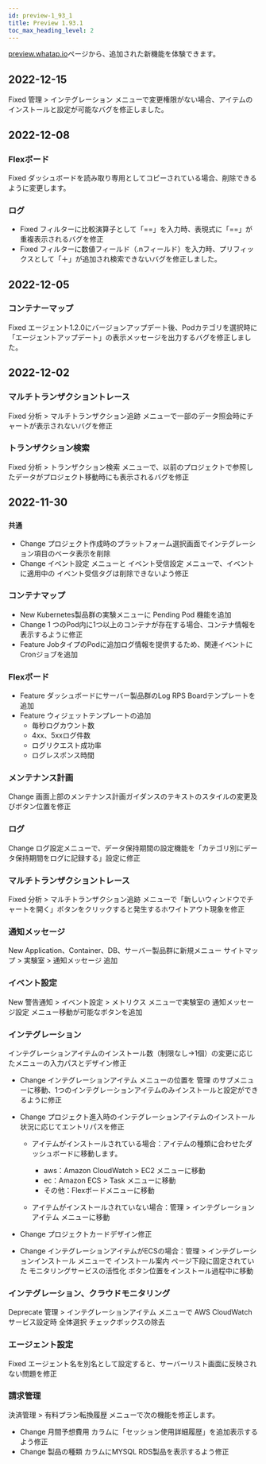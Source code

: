 ```yaml
---
id: preview-1_93_1
title: Preview 1.93.1
toc_max_heading_level: 2
---
```


<head>
<meta name="robots" content="noindex, nofollow"/>
</head>


[preview.whatap.io](https://preview.whatap.io)ページから、追加された新機能を体験できます。 

## 2022-12-15

<Status>Fixed</Status> <UI>管理</UI> > <UI>インテグレーション</UI> メニューで変更権限がない場合、アイテムのインストールと設定が可能なバグを修正しました。

## 2022-12-08

### Flexボード

<Status>Fixed</Status> ダッシュボードを読み取り専用としてコピーされている場合、削除できるように変更します。

### ログ

- <Status>Fixed</Status> フィルターに比較演算子として「==」を入力時、表現式に「==」が重複表示されるバグを修正
- <Status>Fixed</Status> フィルターに数値フィールド（.nフィールド）を入力時、プリフィックスとして「＋」が追加され検索できないバグを修正しました。

## 2022-12-05

### コンテナーマップ

<Status>Fixed</Status> エージェント1.2.0にバージョンアップデート後、Podカテゴリを選択時に「エージェントアップデート」の表示メッセージを出力するバグを修正しました。

## 2022-12-02

### マルチトランザクショントレース

<Status>Fixed</Status> <UI>分析</UI> > <UI>マルチトランザクション追跡</UI> メニューで一部のデータ照会時にチャートが表示されないバグを修正

### トランザクション検索

<Status>Fixed</Status> <UI>分析</UI> > <UI>トランザクション検索</UI> メニューで、以前のプロジェクトで参照したデータがプロジェクト移動時にも表示されるバグを修正

## 2022-11-30

### `共通`

- <Status>Change</Status> プロジェクト作成時のプラットフォーム選択画面でインテグレーション項目のベータ表示を削除
- <Status>Change</Status> <UI>イベント設定</UI> メニューと <UI>イベント受信設定</UI> メニューで、イベントに適用中の <UI>イベント受信タグ</UI>は削除できないよう修正

### コンテナマップ

- <Status>New</Status> Kubernetes製品群の実験メニューに <UI>Pending Pod</UI> 機能を追加
- <Status>Change</Status> 1 つのPod内に1つ以上のコンテナが存在する場合、コンテナ情報を表示するように修正
- <Status>Feature</Status> JobタイプのPodに追加ログ情報を提供するため、関連イベントにCronジョブを追加

### Flexボード

- <Status>Feature</Status> ダッシュボードにサーバー製品群のLog RPS Boardテンプレートを追加
- <Status>Feature</Status> ウィジェットテンプレートの追加
  * 毎秒ログカウント数
  * 4xx、5xxログ件数
  * ログリクエスト成功率
  * ログレスポンス時間

### メンテナンス計画

<Status>Change</Status> 画面上部のメンテナンス計画ガイダンスのテキストのスタイルの変更及びボタン位置を修正

### ログ

<Status>Change</Status> ログ設定メニューで、データ保持期間の設定機能を「カテゴリ別にデータ保持期間をログに記録する」設定に修正

### マルチトランザクショントレース

<Status>Fixed</Status> <UI>分析</UI> > <UI>マルチトランザクション追跡</UI> メニューで「新しいウィンドウでチャートを開く」ボタンをクリックすると発生するホワイトアウト現象を修正

### 通知メッセージ

<Status>New</Status> Application、Container、DB、サーバー製品群に新規メニュー <UI>サイトマップ</UI> > <UI>実験室</UI> > <UI>通知メッセージ</UI> 追加

### イベント設定

<Status>New</Status> <UI>警告通知</UI> > <UI>イベント設定</UI> > <UI>メトリクス</UI> メニューで実験室の <UI>通知メッセージ設定</UI> メニュー移動が可能なボタンを追加

### インテグレーション

インテグレーションアイテムのインストール数（制限なし→1個）の変更に応じたメニューの入力パスとデザイン修正

- <Status>Change</Status> <UI>インテグレーションアイテム</UI> メニューの位置を <UI>管理</UI> のサブメニューに移動、1つのインテグレーションアイテムのみインストールと設定ができるように修正

- <Status>Change</Status> プロジェクト進入時のインテグレーションアイテムのインストール状況に応じてエントリパスを修正

  - アイテムがインストールされている場合：アイテムの種類に合わせたダッシュボードに移動します。
    - aws：<UI>Amazon CloudWatch</UI> > <UI>EC2</UI> メニューに移動
    - ec：<UI>Amazon ECS</UI> > <UI>Task</UI> メニューに移動
    - その他：<UI>Flexボード</UI>メニューに移動

  - アイテムがインストールされていない場合：<UI>管理</UI> > <UI>インテグレーションアイテム</UI> メニューに移動

- <Status>Change</Status> プロジェクトカードデザイン修正

- <Status>Change</Status> インテグレーションアイテムがECSの場合：<UI>管理</UI> > <UI>インテグレーションインストール</UI> メニューで <UI>インストール案内</UI> ページ下段に固定されていた <UI>モニタリングサービスの活性化</UI> ボタン位置をインストール過程中に移動

### インテグレーション、クラウドモニタリング

<Status>Deprecate</Status> <UI>管理</UI> > <UI>インテグレーションアイテム</UI> メニューで <UI>AWS CloudWatch</UI> サービス設定時 <UI>全体選択</UI> チェックボックスの除去

### エージェント設定

<Status>Fixed</Status> エージェント名を別名として設定すると、サーバーリスト画面に反映されない問題を修正

### 請求管理

<UI>決済管理</UI> > <UI>有料プラン転換履歴</UI> メニューで次の機能を修正します。

- <Status>Change</Status> <UI>月間予想費用</UI> カラムに「セッション使用詳細履歴」を追加表示するよう修正
- <Status>Change</Status> <UI>製品の種類</UI> カラムにMYSQL RDS製品を表示するよう修正
